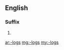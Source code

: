 ==English==

===Suffix===
{{head|en|suffix form}}

# {{plural of|-log|lang=en|nocat=1}}

[[ar:-logs]]
[[mg:-logs]]
[[my:-logs]]